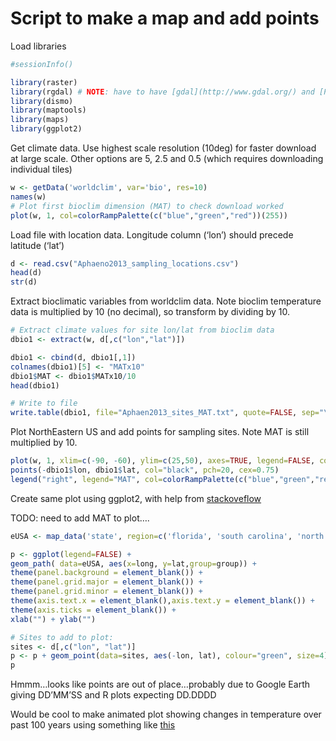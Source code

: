 Script to make a map and add points
=========================================

Load libraries

```r
#sessionInfo()

library(raster)
library(rgdal) # NOTE: have to have [gdal](http://www.gdal.org/) and [PROJ.4](http://trac.osgeo.org/proj/) install on PATH. For Ubuntu, can do `sudo apt-get install libgdal1` and `sudo apt-get install libproj0` and `sudo apt-get install libproj-dev`
library(dismo)
library(maptools)
library(maps)
library(ggplot2)
```


Get climate data. Use highest scale resolution (10deg) for faster download at large scale. Other options are 5, 2.5 and 0.5 (which requires downloading individual tiles)

```r
w <- getData('worldclim', var='bio', res=10)
names(w)
# Plot first bioclim dimension (MAT) to check download worked
plot(w, 1, col=colorRampPalette(c("blue","green","red"))(255))
```


Load file with location data. Longitude column ('lon') should precede latitude ('lat')

```r
d <- read.csv("Aphaeno2013_sampling_locations.csv")
head(d)
str(d)
```

Extract bioclimatic variables from worldclim data. Note bioclim temperature data is multiplied by 10 (no decimal), so transform by dividing by 10.

```r
# Extract climate values for site lon/lat from bioclim data
dbio1 <- extract(w, d[,c("lon","lat")])

dbio1 <- cbind(d, dbio1[,1])
colnames(dbio1)[5] <- "MATx10"
dbio1$MAT <- dbio1$MATx10/10
head(dbio1)

# Write to file
write.table(dbio1, file="Aphaen2013_sites_MAT.txt", quote=FALSE, sep="\t", row.names=FALSE)
```


Plot NorthEastern US and add points for sampling sites. Note MAT is still multiplied by 10.

```r
plot(w, 1, xlim=c(-90, -60), ylim=c(25,50), axes=TRUE, legend=FALSE, col=colorRampPalette(c("blue","green","red"))(255))
points(-dbio1$lon, dbio1$lat, col="black", pch=20, cex=0.75)
legend("right", legend="MAT", col=colorRampPalette(c("blue","green","red"))(255) )
```


Create same plot using ggplot2, with help from [stackoveflow](http://stackoverflow.com/questions/9422167/how-do-i-plot-a-single-point-on-a-world-map-using-ggplot2)

TODO: need to add MAT to plot....

```r
eUSA <- map_data('state', region=c('florida', 'south carolina', 'north carolina', 'georgia', 'virginia', 'west virginia', 'maryland', 'delaware', 'new jersey', 'rhode island', 'new york', 'connecticut', 'massachusetts', 'pennyslvania', 'vermont', 'new hampshire', 'maine', 'alabama', 'tennessee', 'kentucky', 'ohio'))

p <- ggplot(legend=FALSE) +
geom_path( data=eUSA, aes(x=long, y=lat,group=group)) +
theme(panel.background = element_blank()) +
theme(panel.grid.major = element_blank()) +
theme(panel.grid.minor = element_blank()) +
theme(axis.text.x = element_blank(),axis.text.y = element_blank()) +
theme(axis.ticks = element_blank()) +
xlab("") + ylab("")

# Sites to add to plot:
sites <- d[,c("lon", "lat")]
p <- p + geom_point(data=sites, aes(-lon, lat), colour="green", size=4)
p
```

Hmmm...looks like points are out of place...probably due to Google Earth giving DD'MM'SS and R plots expecting DD.DDDD

Would be cool to make animated plot showing changes in temperature over past 100 years using something like [this](http://r-nold.blogspot.com/2012/08/provincial-monthly-rainfall-of.html)


